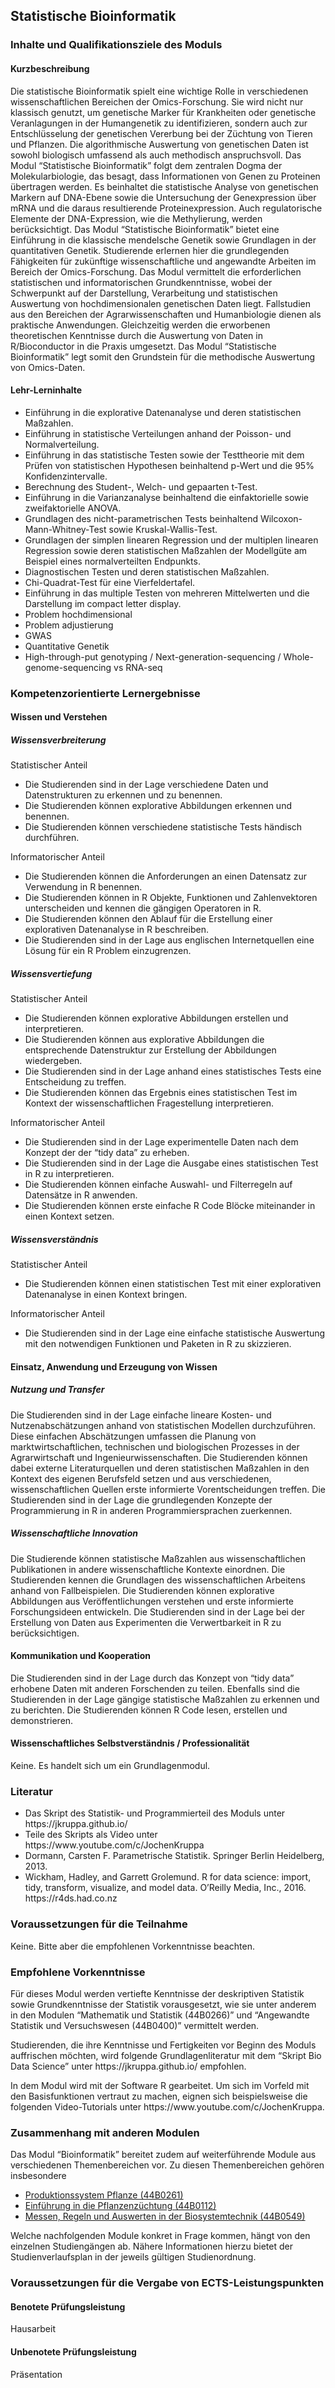 ## Statistische Bioinformatik {#sec-module-bioinformatik}

### Inhalte und Qualifikationsziele des Moduls

#### Kurzbeschreibung

Die statistische Bioinformatik spielt eine wichtige Rolle in verschiedenen wissenschaftlichen Bereichen der Omics-Forschung. Sie wird nicht nur klassisch genutzt, um genetische Marker für Krankheiten oder genetische Veranlagungen in der Humangenetik zu identifizieren, sondern auch zur Entschlüsselung der genetischen Vererbung bei der Züchtung von Tieren und Pflanzen. Die algorithmische Auswertung von genetischen Daten ist sowohl biologisch umfassend als auch methodisch anspruchsvoll. Das Modul "Statistische Bioinformatik" folgt dem zentralen Dogma der Molekularbiologie, das besagt, dass Informationen von Genen zu Proteinen übertragen werden. Es beinhaltet die statistische Analyse von genetischen Markern auf DNA-Ebene sowie die Untersuchung der Genexpression über mRNA und die daraus resultierende Proteinexpression. Auch regulatorische Elemente der DNA-Expression, wie die Methylierung, werden berücksichtigt. Das Modul "Statistische Bioinformatik" bietet eine Einführung in die klassische mendelsche Genetik sowie Grundlagen in der quantitativen Genetik. Studierende erlernen hier die grundlegenden Fähigkeiten für zukünftige wissenschaftliche und angewandte Arbeiten im Bereich der Omics-Forschung. Das Modul vermittelt die erforderlichen statistischen und informatorischen Grundkenntnisse, wobei der Schwerpunkt auf der Darstellung, Verarbeitung und statistischen Auswertung von hochdimensionalen genetischen Daten liegt. Fallstudien aus den Bereichen der Agrarwissenschaften und Humanbiologie dienen als praktische Anwendungen. Gleichzeitig werden die erworbenen theoretischen Kenntnisse durch die Auswertung von Daten in R/Bioconductor in die Praxis umgesetzt. Das Modul "Statistische Bioinformatik" legt somit den Grundstein für die methodische Auswertung von Omics-Daten.

#### Lehr-Lerninhalte

-   Einführung in die explorative Datenanalyse und deren statistischen Maßzahlen.
-   Einführung in statistische Verteilungen anhand der Poisson- und Normalverteilung.
-   Einführung in das statistische Testen sowie der Testtheorie mit dem Prüfen von statistischen Hypothesen beinhaltend p-Wert und die 95% Konfidenzintervalle.
-   Berechnung des Student-, Welch- und gepaarten t-Test.
-   Einführung in die Varianzanalyse beinhaltend die einfaktorielle sowie zweifaktorielle ANOVA.
-   Grundlagen des nicht-parametrischen Tests beinhaltend Wilcoxon-Mann-Whitney-Test sowie Kruskal-Wallis-Test.
-   Grundlagen der simplen linearen Regression und der multiplen linearen Regression sowie deren statistischen Maßzahlen der Modellgüte am Beispiel eines normalverteilten Endpunkts.
-   Diagnostischen Testen und deren statistischen Maßzahlen.
-   Chi-Quadrat-Test für eine Vierfeldertafel.
-   Einführung in das multiple Testen von mehreren Mittelwerten und die Darstellung im compact letter display.
-   Problem hochdimensional
-   Problem adjustierung
-   GWAS
-   Quantitative Genetik
-   High-through-put genotyping / Next-generation-sequencing / Whole-genome-sequencing vs RNA-seq

### Kompetenzorientierte Lernergebnisse

#### Wissen und Verstehen

##### Wissensverbreiterung

Statistischer Anteil

-   Die Studierenden sind in der Lage verschiedene Daten und Datenstrukturen zu erkennen und zu benennen.
-   Die Studierenden können explorative Abbildungen erkennen und benennen.
-   Die Studierenden können verschiedene statistische Tests händisch durchführen.

Informatorischer Anteil

-   Die Studierenden können die Anforderungen an einen Datensatz zur Verwendung in R benennen.
-   Die Studierenden können in R Objekte, Funktionen und Zahlenvektoren unterscheiden und kennen die gängigen Operatoren in R.
-   Die Studierenden können den Ablauf für die Erstellung einer explorativen Datenanalyse in R beschreiben.
-   Die Studierenden sind in der Lage aus englischen Internetquellen eine Lösung für ein R Problem einzugrenzen.

##### Wissensvertiefung

Statistischer Anteil

-   Die Studierenden können explorative Abbildungen erstellen und interpretieren.
-   Die Studierenden können aus explorative Abbildungen die entsprechende Datenstruktur zur Erstellung der Abbildungen wiedergeben.
-   Die Studierenden sind in der Lage anhand eines statistisches Tests eine Entscheidung zu treffen.
-   Die Studierenden können das Ergebnis eines statistischen Test im Kontext der wissenschaftlichen Fragestellung interpretieren.

Informatorischer Anteil

-   Die Studierenden sind in der Lage experimentelle Daten nach dem Konzept der der "tidy data" zu erheben.
-   Die Studierenden sind in der Lage die Ausgabe eines statistischen Test in R zu interpretieren.
-   Die Studierenden können einfache Auswahl- und Filterregeln auf Datensätze in R anwenden.
-   Die Studierenden können erste einfache R Code Blöcke miteinander in einen Kontext setzen.

##### Wissensverständnis

Statistischer Anteil

-   Die Studierenden können einen statistischen Test mit einer explorativen Datenanalyse in einen Kontext bringen.

Informatorischer Anteil

-   Die Studierenden sind in der Lage eine einfache statistische Auswertung mit den notwendigen Funktionen und Paketen in R zu skizzieren.

#### Einsatz, Anwendung und Erzeugung von Wissen

##### Nutzung und Transfer

Die Studierenden sind in der Lage einfache lineare Kosten- und Nutzenabschätzungen anhand von statistischen Modellen durchzuführen. Diese einfachen Abschätzungen umfassen die Planung von marktwirtschaftlichen, technischen und biologischen Prozesses in der Agrarwirtschaft und Ingenieurwissenschaften. Die Studierenden können dabei externe Literaturquellen und deren statistischen Maßzahlen in den Kontext des eigenen Berufsfeld setzen und aus verschiedenen, wissenschaftlichen Quellen erste informierte Vorentscheidungen treffen. Die Studierenden sind in der Lage die grundlegenden Konzepte der Programmierung in R in anderen Programmiersprachen zuerkennen.

##### Wissenschaftliche Innovation

Die Studierende können statistische Maßzahlen aus wissenschaftlichen Publikationen in andere wissenschaftliche Kontexte einordnen. Die Studierenden kennen die Grundlagen des wissenschaftlichen Arbeitens anhand von Fallbeispielen. Die Studierenden können explorative Abbildungen aus Veröffentlichungen verstehen und erste informierte Forschungsideen entwickeln. Die Studierenden sind in der Lage bei der Erstellung von Daten aus Experimenten die Verwertbarkeit in R zu berücksichtigen.

#### Kommunikation und Kooperation

Die Studierenden sind in der Lage durch das Konzept von "tidy data" erhobene Daten mit anderen Forschenden zu teilen. Ebenfalls sind die Studierenden in der Lage gängige statistische Maßzahlen zu erkennen und zu berichten. Die Studierenden können R Code lesen, erstellen und demonstrieren.

#### Wissenschaftliches Selbstverständnis / Professionalität

Keine. Es handelt sich um ein Grundlagenmodul.

### Literatur

-   Das Skript des Statistik- und Programmierteil des Moduls unter https://jkruppa.github.io/
-   Teile des Skripts als Video unter https://www.youtube.com/c/JochenKruppa
-   Dormann, Carsten F. Parametrische Statistik. Springer Berlin Heidelberg, 2013.
-   Wickham, Hadley, and Garrett Grolemund. R for data science: import, tidy, transform, visualize, and model data. O'Reilly Media, Inc., 2016. https://r4ds.had.co.nz

### Voraussetzungen für die Teilnahme

Keine. Bitte aber die empfohlenen Vorkenntnisse beachten.

### Empfohlene Vorkenntnisse

Für dieses Modul werden vertiefte Kenntnisse der deskriptiven Statistik sowie Grundkenntnisse der Statistik vorausgesetzt, wie sie unter anderem in den Modulen "Mathematik und Statistik (44B0266)" und "Angewandte Statistik und Versuchswesen (44B0400)" vermittelt werden.

Studierenden, die ihre Kenntnisse und Fertigkeiten vor Beginn des Moduls auffrischen möchten, wird folgende Grundlagenliteratur mit dem "Skript Bio Data Science" unter https://jkruppa.github.io/ empfohlen.

In dem Modul wird mit der Software R gearbeitet. Um sich im Vorfeld mit den Basisfunktionen vertraut zu machen, eignen sich beispielsweise die folgenden Video-Tutorials unter https://www.youtube.com/c/JochenKruppa.

### Zusammenhang mit anderen Modulen

Das Modul "Bioinformatik" bereitet zudem auf weiterführende Module aus verschiedenen Themenbereichen vor. Zu diesen Themenbereichen gehören insbesondere

-   [Produktionssystem Pflanze (44B0261)](https://www.hs-osnabrueck.de/module/44B0261/)
-   [Einführung in die Pflanzenzüchtung (44B0112)](https://www.hs-osnabrueck.de/module/44B0112/)
-   [Messen, Regeln und Auswerten in der Biosystemtechnik (44B0549)](https://www.hs-osnabrueck.de/module/44B0112/)

Welche nachfolgenden Module konkret in Frage kommen, hängt von den einzelnen Studiengängen ab. Nähere Informationen hierzu bietet der Studienverlaufsplan in der jeweils gültigen Studienordnung.

### Voraussetzungen für die Vergabe von ECTS-Leistungspunkten

#### Benotete Prüfungsleistung

Hausarbeit

#### Unbenotete Prüfungsleistung

Präsentation
